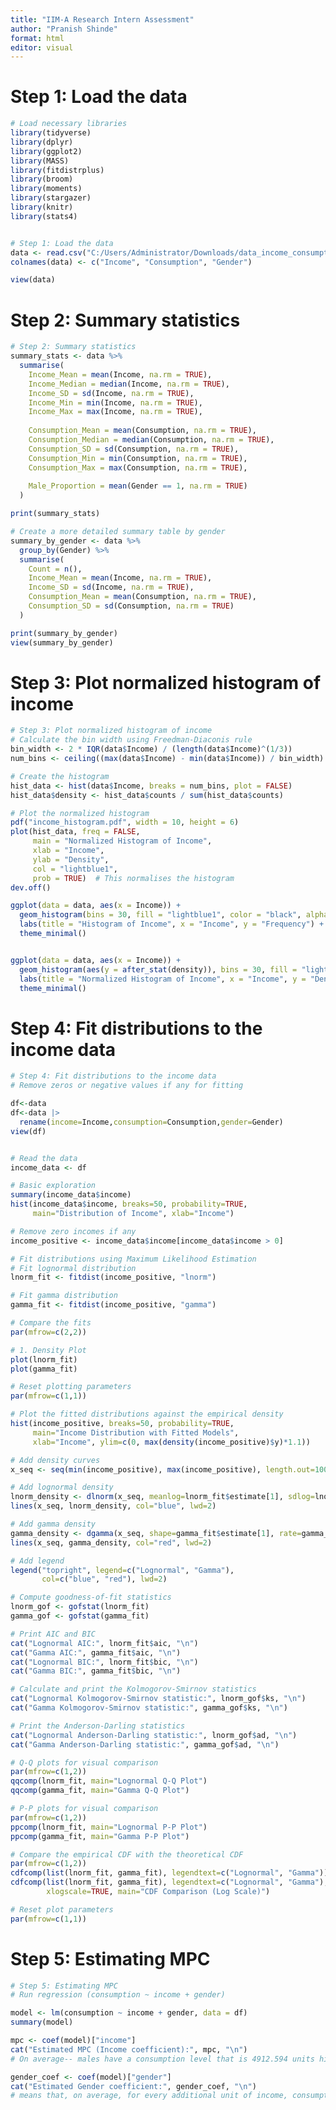 ---
title: "IIM-A Research Intern Assessment"
author: "Pranish Shinde"
format: html
editor: visual
---

# Step 1: Load the data

```{r}
# Load necessary libraries
library(tidyverse)
library(dplyr)
library(ggplot2)
library(MASS)
library(fitdistrplus)
library(broom)
library(moments)
library(stargazer)
library(knitr)
library(stats4)


# Step 1: Load the data
data <- read.csv("C:/Users/Administrator/Downloads/data_income_consumption_gender.xlsx - Data Task_Intern.csv", header = FALSE)
colnames(data) <- c("Income", "Consumption", "Gender")

view(data)
```

# Step 2: Summary statistics

```{r}
# Step 2: Summary statistics
summary_stats <- data %>%
  summarise(
    Income_Mean = mean(Income, na.rm = TRUE),
    Income_Median = median(Income, na.rm = TRUE),
    Income_SD = sd(Income, na.rm = TRUE),
    Income_Min = min(Income, na.rm = TRUE),
    Income_Max = max(Income, na.rm = TRUE),
    
    Consumption_Mean = mean(Consumption, na.rm = TRUE),
    Consumption_Median = median(Consumption, na.rm = TRUE),
    Consumption_SD = sd(Consumption, na.rm = TRUE),
    Consumption_Min = min(Consumption, na.rm = TRUE),
    Consumption_Max = max(Consumption, na.rm = TRUE),
    
    Male_Proportion = mean(Gender == 1, na.rm = TRUE)
  )

print(summary_stats)

# Create a more detailed summary table by gender
summary_by_gender <- data %>%
  group_by(Gender) %>%
  summarise(
    Count = n(),
    Income_Mean = mean(Income, na.rm = TRUE),
    Income_SD = sd(Income, na.rm = TRUE),
    Consumption_Mean = mean(Consumption, na.rm = TRUE),
    Consumption_SD = sd(Consumption, na.rm = TRUE)
  )

print(summary_by_gender)
view(summary_by_gender)

```

# Step 3: Plot normalized histogram of income

```{r}
# Step 3: Plot normalized histogram of income
# Calculate the bin width using Freedman-Diaconis rule
bin_width <- 2 * IQR(data$Income) / (length(data$Income)^(1/3))
num_bins <- ceiling((max(data$Income) - min(data$Income)) / bin_width)

# Create the histogram
hist_data <- hist(data$Income, breaks = num_bins, plot = FALSE)
hist_data$density <- hist_data$counts / sum(hist_data$counts)

# Plot the normalized histogram
pdf("income_histogram.pdf", width = 10, height = 6)
plot(hist_data, freq = FALSE, 
     main = "Normalized Histogram of Income",
     xlab = "Income",
     ylab = "Density",
     col = "lightblue1",
     prob = TRUE)  # This normalises the histogram
dev.off()

ggplot(data = data, aes(x = Income)) +
  geom_histogram(bins = 30, fill = "lightblue1", color = "black", alpha = 0.7) +
  labs(title = "Histogram of Income", x = "Income", y = "Frequency") +
  theme_minimal()


ggplot(data = data, aes(x = Income)) +
  geom_histogram(aes(y = after_stat(density)), bins = 30, fill = "lightblue1", color = "black", alpha = 0.7) +
  labs(title = "Normalized Histogram of Income", x = "Income", y = "Density") +
  theme_minimal()
```

# Step 4: Fit distributions to the income data

```{r}
# Step 4: Fit distributions to the income data
# Remove zeros or negative values if any for fitting

df<-data
df<-data |>
  rename(income=Income,consumption=Consumption,gender=Gender)
view(df)


# Read the data
income_data <- df

# Basic exploration
summary(income_data$income)
hist(income_data$income, breaks=50, probability=TRUE, 
     main="Distribution of Income", xlab="Income")

# Remove zero incomes if any
income_positive <- income_data$income[income_data$income > 0]

# Fit distributions using Maximum Likelihood Estimation
# Fit lognormal distribution
lnorm_fit <- fitdist(income_positive, "lnorm")

# Fit gamma distribution
gamma_fit <- fitdist(income_positive, "gamma")

# Compare the fits
par(mfrow=c(2,2))

# 1. Density Plot
plot(lnorm_fit)
plot(gamma_fit)

# Reset plotting parameters
par(mfrow=c(1,1))

# Plot the fitted distributions against the empirical density
hist(income_positive, breaks=50, probability=TRUE, 
     main="Income Distribution with Fitted Models", 
     xlab="Income", ylim=c(0, max(density(income_positive)$y)*1.1))

# Add density curves
x_seq <- seq(min(income_positive), max(income_positive), length.out=1000)

# Add lognormal density
lnorm_density <- dlnorm(x_seq, meanlog=lnorm_fit$estimate[1], sdlog=lnorm_fit$estimate[2])
lines(x_seq, lnorm_density, col="blue", lwd=2)

# Add gamma density
gamma_density <- dgamma(x_seq, shape=gamma_fit$estimate[1], rate=gamma_fit$estimate[2])
lines(x_seq, gamma_density, col="red", lwd=2)

# Add legend
legend("topright", legend=c("Lognormal", "Gamma"), 
       col=c("blue", "red"), lwd=2)

# Compute goodness-of-fit statistics
lnorm_gof <- gofstat(lnorm_fit)
gamma_gof <- gofstat(gamma_fit)

# Print AIC and BIC
cat("Lognormal AIC:", lnorm_fit$aic, "\n")
cat("Gamma AIC:", gamma_fit$aic, "\n")
cat("Lognormal BIC:", lnorm_fit$bic, "\n")
cat("Gamma BIC:", gamma_fit$bic, "\n")

# Calculate and print the Kolmogorov-Smirnov statistics
cat("Lognormal Kolmogorov-Smirnov statistic:", lnorm_gof$ks, "\n")
cat("Gamma Kolmogorov-Smirnov statistic:", gamma_gof$ks, "\n")

# Print the Anderson-Darling statistics
cat("Lognormal Anderson-Darling statistic:", lnorm_gof$ad, "\n")
cat("Gamma Anderson-Darling statistic:", gamma_gof$ad, "\n")

# Q-Q plots for visual comparison
par(mfrow=c(1,2))
qqcomp(lnorm_fit, main="Lognormal Q-Q Plot")
qqcomp(gamma_fit, main="Gamma Q-Q Plot")

# P-P plots for visual comparison
par(mfrow=c(1,2))
ppcomp(lnorm_fit, main="Lognormal P-P Plot")
ppcomp(gamma_fit, main="Gamma P-P Plot")

# Compare the empirical CDF with the theoretical CDF
par(mfrow=c(1,2))
cdfcomp(list(lnorm_fit, gamma_fit), legendtext=c("Lognormal", "Gamma"))
cdfcomp(list(lnorm_fit, gamma_fit), legendtext=c("Lognormal", "Gamma"), 
        xlogscale=TRUE, main="CDF Comparison (Log Scale)")

# Reset plot parameters
par(mfrow=c(1,1))
```

# Step 5: Estimating MPC

```{r}
# Step 5: Estimating MPC
# Run regression (consumption ~ income + gender)

model <- lm(consumption ~ income + gender, data = df)
summary(model)

mpc <- coef(model)["income"]
cat("Estimated MPC (Income coefficient):", mpc, "\n") 
# On average-- males have a consumption level that is 4912.594 units higher than females, holding income constant.(male=1, female = 0)

gender_coef <- coef(model)["gender"]
cat("Estimated Gender coefficient:", gender_coef, "\n") 
# means that, on average, for every additional unit of income, consumption increases by about 59.3% of that amount
```


